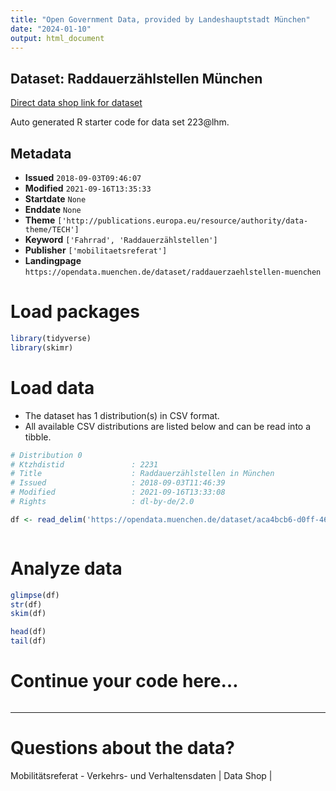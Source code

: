 ```yaml
---
title: "Open Government Data, provided by Landeshauptstadt München"
date: "2024-01-10"
output: html_document
---
```


## Dataset: Raddauerzählstellen München

[Direct data shop link for dataset](https://opendata.muenchen.de/dataset/raddauerzaehlstellen-muenchen)

Auto generated R starter code for data set 223@lhm.

## Metadata

- **Issued** `2018-09-03T09:46:07`
- **Modified** `2021-09-16T13:35:33`
- **Startdate** `None`
- **Enddate** `None`
- **Theme** `['http://publications.europa.eu/resource/authority/data-theme/TECH']`
- **Keyword** `['Fahrrad', 'Raddauerzählstellen']`
- **Publisher** `['mobilitaetsreferat']`
- **Landingpage** `https://opendata.muenchen.de/dataset/raddauerzaehlstellen-muenchen`


# Load packages

```r

library(tidyverse)
library(skimr)

```

# Load data

-   The dataset has 1 distribution(s) in CSV format.
-   All available CSV distributions are listed below and can be read into a tibble.

```r

# Distribution 0
# Ktzhdistid               : 2231
# Title                    : Raddauerzählstellen in München
# Issued                   : 2018-09-03T11:46:39
# Modified                 : 2021-09-16T13:33:08
# Rights                   : dl-by-de/2.0

df <- read_delim('https://opendata.muenchen.de/dataset/aca4bcb6-d0ff-4634-b5b9-8b5d133ab08e/resource/211e882d-fadd-468a-bf8a-0014ae65a393/download/radzaehlstellen.csv')



```

# Analyze data

```r

glimpse(df)
str(df)
skim(df)

head(df)
tail(df)

```

# Continue your code here...

```r

```

------------------------------------------------------------------------

# Questions about the data?

Mobilitätsreferat - Verkehrs- und Verhaltensdaten | Data Shop | 
